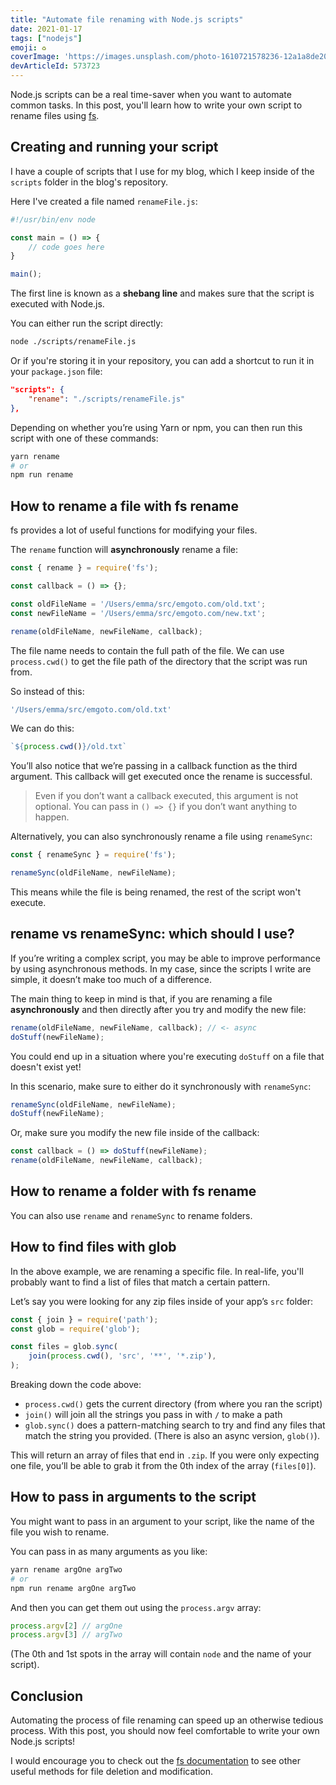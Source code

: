 ```yaml
---
title: "Automate file renaming with Node.js scripts"
date: 2021-01-17
tags: ["nodejs"]
emoji: ♻️
coverImage: 'https://images.unsplash.com/photo-1610721578236-12a1a8de20b4?ixid=MXwxMjA3fDB8MHxlZGl0b3JpYWwtZmVlZHwyOXx8fGVufDB8fHw%3D&ixlib=rb-1.2.1&auto=format&fit=crop&w=900&q=60'
devArticleId: 573723
---
```


Node.js scripts can be a real time-saver when you want to automate common tasks. In this post, you'll learn how to write your own script to rename files using [fs](https://nodejs.org/api/fs.html).

## Creating and running your script
I have a couple of scripts that I use for my blog, which I keep inside of the `scripts` folder in the blog's repository.

Here I've created a file named `renameFile.js`:

```js:title=scripts/renameFile.js
#!/usr/bin/env node

const main = () => {
    // code goes here
}

main();
```

The first line is known as a **shebang line** and makes sure that the script is executed with Node.js.

You can either run the script directly:

```sh
node ./scripts/renameFile.js
```

Or if you're storing it in your repository, you can add a shortcut to run it in your `package.json` file:

```json:title=package.json
"scripts": {
    "rename": "./scripts/renameFile.js"
},
```

Depending on whether you’re using Yarn or npm, you can then run this script with one of these commands: 

```bash
yarn rename
# or
npm run rename
```

## How to rename a file with fs rename
fs provides a lot of useful functions for modifying your files.

The `rename` function will **asynchronously** rename a file:

```js
const { rename } = require('fs');

const callback = () => {};

const oldFileName = '/Users/emma/src/emgoto.com/old.txt';
const newFileName = '/Users/emma/src/emgoto.com/new.txt';

rename(oldFileName, newFileName, callback);
```

The file name needs to contain the full path of the file. We can use `process.cwd()` to get the file path of the directory that the script was run from.

So instead of this:

```js
'/Users/emma/src/emgoto.com/old.txt'
```

We can do this:

```js
`${process.cwd()}/old.txt`
```

You’ll also notice that we’re passing in a callback function as the third argument. This callback will get executed once the rename is successful.

> Even if you don’t want a callback executed, this argument is not optional. You can pass in `() => {}` if you don’t want anything to happen.

Alternatively, you can also synchronously rename a file using `renameSync`:

```js
const { renameSync } = require('fs');

renameSync(oldFileName, newFileName);
```

This means while the file is being renamed, the rest of the script won't execute.

## rename vs renameSync: which should I use?

If you’re writing a complex script, you may be able to improve performance by using asynchronous methods. In my case, since the scripts I write are simple, it doesn’t make too much of a difference.

The main thing to keep in mind is that, if you are renaming a file **asynchronously** and then directly after you try and modify the new file:

```js
rename(oldFileName, newFileName, callback); // <- async
doStuff(newFileName);
```

You could end up in a situation where you're executing `doStuff` on a file that doesn't exist yet!

In this scenario, make sure to either do it synchronously with `renameSync`:

```js
renameSync(oldFileName, newFileName);
doStuff(newFileName);
```

Or, make sure you modify the new file inside of the callback:

```js
const callback = () => doStuff(newFileName);
rename(oldFileName, newFileName, callback);
```

## How to rename a folder with fs rename
You can also use `rename` and `renameSync` to rename folders.

## How to find files with glob
In the above example, we are renaming a specific file. In real-life, you'll probably want to find a list of files that match a certain pattern.

Let’s say you were looking for any zip files inside of your app’s `src` folder:

```js
const { join } = require('path');
const glob = require('glob');

const files = glob.sync(
    join(process.cwd(), 'src', '**', '*.zip'),
);
```

Breaking down the code above:
* `process.cwd()` gets the current directory (from where you ran the script)
* `join()` will join all the strings you pass in with `/` to make a path
* `glob.sync()` does a pattern-matching search to try and find any files that match the string you provided. (There is also an async version, `glob()`).

This will return an array of files that end in `.zip`. If you were only expecting one file, you’ll be able to grab it from the 0th index of the array (`files[0]`).

## How to pass in arguments to the script
You might want to pass in an argument to your script, like the name of the file you wish to rename.

You can pass in as many arguments as you like:

```bash
yarn rename argOne argTwo
# or
npm run rename argOne argTwo
```

And then you can get them out using the `process.argv` array: 

```js
process.argv[2] // argOne
process.argv[3] // argTwo
```

(The 0th and 1st spots in the array will contain `node` and the name of your script).

## Conclusion

Automating the process of file renaming can speed up an otherwise tedious process. With this post, you should now feel comfortable to write your own Node.js scripts!

I would encourage you to check out the [fs documentation](https://nodejs.org/api/fs.html) to see other useful methods for file deletion and modification.